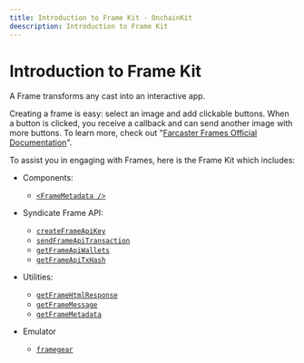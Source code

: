 ```yaml
---
title: Introduction to Frame Kit · OnchainKit
deescription: Introduction to Frame Kit
---
```


# Introduction to Frame Kit

A Frame transforms any cast into an interactive app.

Creating a frame is easy: select an image and add clickable buttons. When a button is clicked,
you receive a callback and can send another image with more buttons.
To learn more, check out "[Farcaster Frames Official Documentation](https://docs.farcaster.xyz/learn/what-is-farcaster/frames)".

To assist you in engaging with Frames, here is the Frame Kit which includes:

- Components:

  - [`<FrameMetadata />`](/framekit/frame-metadata)

- Syndicate Frame API:

  - [`createFrameApiKey`](/framekit/create-frame-api-key)
  - [`sendFrameApiTransaction`](/framekit/send-frame-api-transaction)
  - [`getFrameApiWallets`](/framekit/get-frame-api-wallets)
  - [`getFrameApiTxHash`](/framekit/get-frame-api-tx-hash)

- Utilities:
  - [`getFrameHtmlResponse`](/framekit/get-frame-html-response)
  - [`getFrameMessage`](/framekit/get-frame-message)
  - [`getFrameMetadata`](/framekit/get-frame-metadata)
- Emulator
  - [`framegear`](/framekit/framegear)
